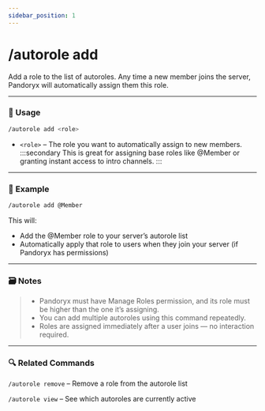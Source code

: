 ```yaml
---
sidebar_position: 1
---
```


# /autorole add

Add a role to the list of autoroles. Any time a new member joins the server, Pandoryx will automatically assign them this role.

<hr className="md-divider-gradient" />

### 💬 Usage
```bash
/autorole add <role>
```
- `<role>` – The role you want to automatically assign to new members.
:::secondary
This is great for assigning base roles like @Member or granting instant access to intro channels.
:::

<hr className="md-divider-gradient" />

### 📌 Example
```bash
/autorole add @Member
```
This will:
- Add the @Member role to your server’s autorole list
- Automatically apply that role to users when they join your server (if Pandoryx has permissions)

<hr className="md-divider-gradient" />

### 🗃️ Notes
> - Pandoryx must have Manage Roles permission, and its role must be higher than the one it’s assigning.
> - You can add multiple autoroles using this command repeatedly.
> - Roles are assigned immediately after a user joins — no interaction required.

<hr className="md-divider-gradient" />

### 🔍 Related Commands
`/autorole remove` – Remove a role from the autorole list

`/autorole view` – See which autoroles are currently active